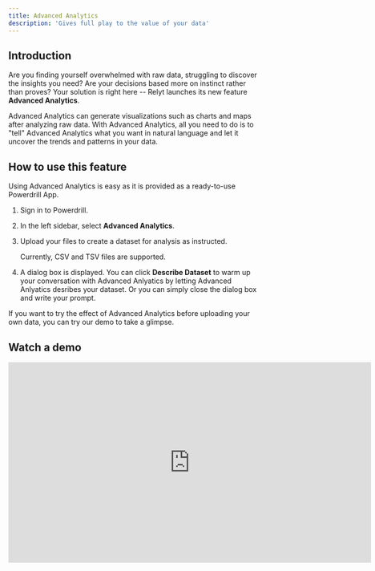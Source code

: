 ```yaml
---
title: Advanced Analytics
description: 'Gives full play to the value of your data'
---
```


## Introduction

Are you finding yourself overwhelmed with raw data, struggling to discover the insights you need? Are your decisions based more on instinct rather than proves? Your solution is right here -- Relyt launches its new feature **Advanced Analytics**.

Advanced Analytics can generate visualizations such as charts and maps after analyzing raw data. With Advanced Analytics, all you need to do is to "tell" Advanced Analytics what you want in natural language and let it uncover the trends and patterns in your data.


## How to use this feature

Using Advanced Analytics is easy as it is provided as a ready-to-use Powerdrill App.

1. Sign in to Powerdrill.
2. In the left sidebar, select **Advanced Analytics**.
3. Upload your files to create a dataset for analysis as instructed.

    Currently, CSV and TSV files are supported.

4. A dialog box is displayed. You can click **Describe Dataset** to warm up your conversation with Advanced Anlyatics by letting Advanced Anlyatics desribes your dataset. Or you can simply close the dialog box and write your prompt.

If you want to try the effect of Advanced Analytics before uploading your own data, you can try our demo to take a glimpse.


## Watch a demo


<iframe width="724" height="400" src="https://www.youtube.com/embed/D_f02StlTZ4" title="Seeking AI-driven advanced analytics - https://powerdrill.ai" frameborder="0" allow="accelerometer; autoplay; clipboard-write; encrypted-media; gyroscope; picture-in-picture; web-share" allowfullscreen></iframe>



